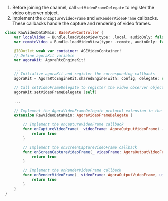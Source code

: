 
<PlatformWrapper platform="macos">

1. Before joining the channel, call `setVideoFrameDelegate` to register the video observer object.
2. Implement the `onCaptureVideoFrame` and `onRenderVideoFrame` callbacks. These callbacks handle the capture and rendering of video frames.

```swift
class RawVideoDataMain: BaseViewController {
    var localVideo = Bundle.loadVideoView(type: .local, audioOnly: false)
    var remoteVideo = Bundle.loadVideoView(type: .remote, audioOnly: false)

    @IBOutlet weak var container: AGEVideoContainer!
    // Define agoraKit variable
    var agoraKit: AgoraRtcEngineKit!

    ...
    // Initialize agoraKit and register the corresponding callbacks
    agoraKit = AgoraRtcEngineKit.sharedEngine(with: config, delegate: self)

    // Call setVideoFrameDelegate to register the video observer object
    agoraKit.setVideoFrameDelegate (self)

    ...

    // Implement the AgoraVideoFrameDelegate protocol extension in the current class
    extension RawVideoDataMain: AgoraVideoFrameDelegate {

        // Implement the onCaptureVideoFrame callback
        func onCaptureVideoFrame(_ videoFrame: AgoraOutputVideoFrame) -> Bool {
            return true
        }

        // Implement the onScreenCaptureVideoFrame callback
        func onScreenCaptureVideoFrame(_ videoFrame: AgoraOutputVideoFrame) -> Bool {
            return true
        }

        // Implement the onRenderVideoFrame callback
        func onRenderVideoFrame(_ videoFrame: AgoraOutputVideoFrame, uid: UInt, channelId: String) -> Bool {
            return true
        }
    }
}
```
</PlatformWrapper>